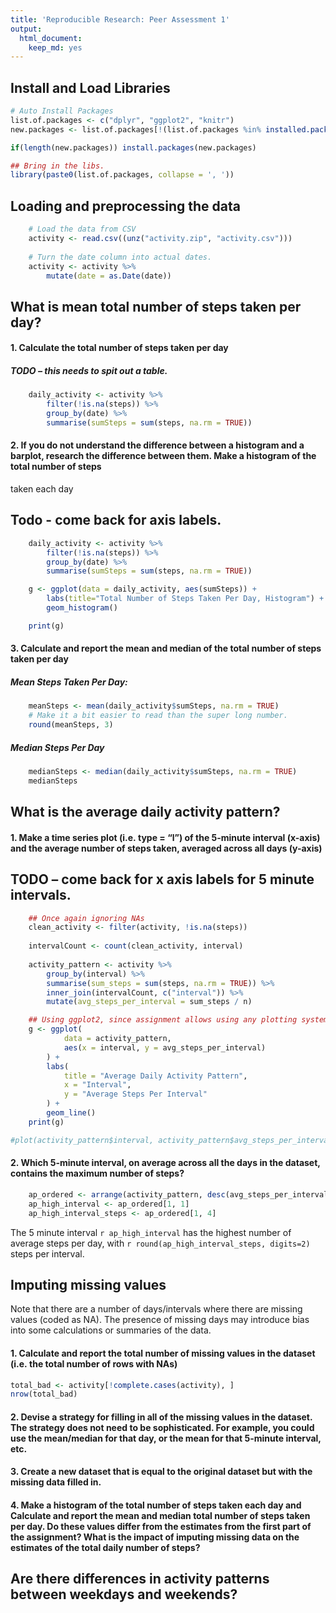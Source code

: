 ```yaml
---
title: 'Reproducible Research: Peer Assessment 1'
output:
  html_document:
    keep_md: yes
---
```


## Install and Load Libraries
```r
# Auto Install Packages
list.of.packages <- c("dplyr", "ggplot2", "knitr")
new.packages <- list.of.packages[!(list.of.packages %in% installed.packages()[,"Package"])]

if(length(new.packages)) install.packages(new.packages)

## Bring in the libs.
library(paste0(list.of.packages, collapse = ', '))
```

## Loading and preprocessing the data
```r
    # Load the data from CSV
    activity <- read.csv((unz("activity.zip", "activity.csv")))
    
    # Turn the date column into actual dates.    
    activity <- activity %>%
        mutate(date = as.Date(date))
```



## What is mean total number of steps taken per day?
#### 1. Calculate the total number of steps taken per day

##### TODO -- this needs to spit out a table.
```r
    daily_activity <- activity %>%
        filter(!is.na(steps)) %>%
        group_by(date) %>%
        summarise(sumSteps = sum(steps, na.rm = TRUE))
```

#### 2. If you do not understand the difference between a histogram and a barplot, research the difference between them. Make a histogram of the total number of steps
taken each day

## Todo - come back for axis labels.
```r
    daily_activity <- activity %>%
        filter(!is.na(steps)) %>%
        group_by(date) %>%
        summarise(sumSteps = sum(steps, na.rm = TRUE))

    g <- ggplot(data = daily_activity, aes(sumSteps)) + 
        labs(title="Total Number of Steps Taken Per Day, Histogram") + 
        geom_histogram()

    print(g)
```

#### 3. Calculate and report the mean and median of the total number of steps taken per day
##### Mean Steps Taken Per Day: 
```r
    meanSteps <- mean(daily_activity$sumSteps, na.rm = TRUE)
    # Make it a bit easier to read than the super long number.
    round(meanSteps, 3)
```

##### Median Steps Per Day
``` r
    medianSteps <- median(daily_activity$sumSteps, na.rm = TRUE)
    medianSteps
```




## What is the average daily activity pattern?

#### 1. Make a time series plot (i.e. type = "l") of the 5-minute interval (x-axis) and the average number of steps taken, averaged across all days (y-axis)

## TODO -- come back for x axis labels for 5 minute intervals.
```r
    ## Once again ignoring NAs
    clean_activity <- filter(activity, !is.na(steps))
    
    intervalCount <- count(clean_activity, interval)
   
    activity_pattern <- activity %>%
        group_by(interval) %>%
        summarise(sum_steps = sum(steps, na.rm = TRUE)) %>%
        inner_join(intervalCount, c("interval")) %>%
        mutate(avg_steps_per_interval = sum_steps / n)

    ## Using ggplot2, since assignment allows using any plotting system.
    g <- ggplot(
            data = activity_pattern, 
            aes(x = interval, y = avg_steps_per_interval)
        ) + 
        labs(
            title = "Average Daily Activity Pattern",
            x = "Interval",
            y = "Average Steps Per Interval"
        ) + 
        geom_line()
    print(g)

#plot(activity_pattern$interval, activity_pattern$avg_steps_per_interval, type="l")

```

#### 2. Which 5-minute interval, on average across all the days in the dataset, contains the maximum number of steps?
```r
    ap_ordered <- arrange(activity_pattern, desc(avg_steps_per_interval))
    ap_high_interval <- ap_ordered[1, 1]
    ap_high_interval_steps <- ap_ordered[1, 4]
```

The 5 minute interval `r ap_high_interval` has the highest number of average steps per day, with `r round(ap_high_interval_steps, digits=2)` steps per interval. 

## Imputing missing values

Note that there are a number of days/intervals where there are missing values (coded as NA). The presence of missing days may introduce bias into some calculations or summaries of the data.

#### 1. Calculate and report the total number of missing values in the dataset (i.e. the total number of rows with NAs)
```r
total_bad <- activity[!complete.cases(activity), ]
nrow(total_bad)
```

#### 2. Devise a strategy for filling in all of the missing values in the dataset. The strategy does not need to be sophisticated. For example, you could use the mean/median for that day, or the mean for that 5-minute interval, etc.

#### 3. Create a new dataset that is equal to the original dataset but with the missing data filled in.

#### 4. Make a histogram of the total number of steps taken each day and Calculate and report the mean and median total number of steps taken per day. Do these values differ from the estimates from the first part of the assignment? What is the impact of imputing missing data on the estimates of the total daily number of steps?




## Are there differences in activity patterns between weekdays and weekends?
